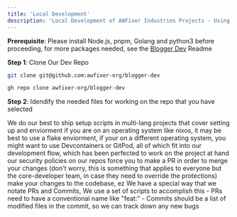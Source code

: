 ```yaml
---
title: 'Local Development'
description: 'Local Development of AWFixer Industries Projects - Using [Blogger Dev](https://github.com/awfixer-org/blogger-dev) as an example'
---
```


<Info>

**Prerequisite**: Please install Node.js, pnpm, Golang and python3 before proceeding, for more packages needed, see the [Blogger Dev](https://github.com/awfixer-org/blogger-dev) Readme

</Info>

**Step 1**: Clone Our Dev Repo

<CodeGroup>

  ```bash ssh
  git clone git@github.com:awfixer-org/blogger-dev
  ```

  ```bash Github Cli - [ DEPRICATED Jan 2025 ]
  gh repo clone awfixer-org/blogger-dev
  ```

</CodeGroup>

**Step 2**: Idendify the needed files for working on the repo that you have selected

<AccordionGroup>
  <Accordion title="Identify Setup Scripts">
      We do our best to ship setup scripts in multi-lang projects that cover setting up and enviorment
  </Accordion>

  <Accordion title="Decide how to use the setup script">
      if you are on an operating system like nixos, it may be best to use a flake enviorment, if your on a
      different operating system, you might want to use Devcontainers or GitPod, all of which fit into our
      development flow, which has been perfected to work on the project at hand
  </Accordion>

  <Accordion title="Check out or creat the branch you would like to work on">
      our security policies on our repos force you to make a PR in order to merge your changes
      (don't worry, this is something that applies to everyone but the core-developer team,
      in case they need to override the protections)
  </Accordion>

  <Accordion title="Make you changes">
      make your changes to the codebase, ez
  </Accordion>

  <Accordion title="identify the `Git` Scripts">
      We have a special way that we notate PRs and Commits, We use a set of scripts to accomplish this
      - PRs need to have a conventional name like "feat:"
      - Commits should be a list of modified files in the commit, so we can track down any new bugs
  </Accordion>
</AccordionGroup>

